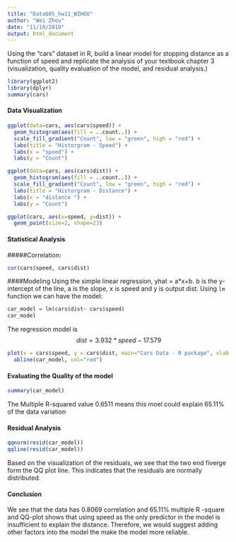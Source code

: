 ```yaml
---
title: "Data605_hw11_WZHOU"
author: "Wei Zhou"
date: "11/10/2019"
output: html_document
---
```


Using the “cars” dataset in R, build a linear model for stopping distance as a function of speed and replicate the analysis of your textbook chapter 3 (visualization, quality evaluation of the model, and residual analysis.)

```r
library(ggplot2)
library(dplyr)
summary(cars)
```

#### Data Visualization
```r
ggplot(data=cars, aes(cars$speed)) + 
  geom_histogram(aes(fill = ..count..)) +
  scale_fill_gradient("Count", low = "green", high = "red") +
  labs(title = "Historgram - Speed") +
  labs(x = "speed") +
  labs(y = "Count")

```

```r
ggplot(data=cars, aes(cars$dist)) + 
  geom_histogram(aes(fill = ..count..)) +
  scale_fill_gradient("Count", low = "green", high = "red") +
  labs(title = "Historgram - Distance") +
  labs(x = "distance ") +
  labs(y = "Count")
```

```r
ggplot(cars, aes(x=speed, y=dist)) +
  geom_point(size=2, shape=23)
```


#### Statistical Analysis

#####Correlation: 
```r
cor(cars$speed, cars$dist)
```


####Modeling
Using the simple linear regression, yhat = a*x+b. b is the y-intercept of the line, a is the slope, x is speed and y is output dist. Using `lm` function we can have the model: 
```r
car_model = lm(cars$dist~ cars$speed)
car_model

```

The regression model is 
$$
dist = 3.932 * speed - 17.579
$$

```r
plot(x = cars$speed, y = cars$dist, main="Cars Data - R package", xlab = "Speed(mph)", ylab = "Distance(feet)")
  abline(car_model, col="red")
```



#### Evaluating the Quality of the model

```r
summary(car_model)
```
The Multiple R-squared value 0.6511 means this moel could explain 65.11% of the data variation

#### Residual Analysis

```r
qqnorm(resid(car_model))
qqline(resid(car_model))
```

Based on the visualization of the residuals, we see that the two end fiverge form the QQ plot line. This indicates that the residuals are normally distributed. 


#### Conclusion
We see that the data has 0.8069 correlation and 65.11% multiple R -square and QQ-plot shows that using speed as the only predictor in the model is insufficient to explain the distance. Therefore, we would suggest adding other factors into the model the make the model more reliable. 

